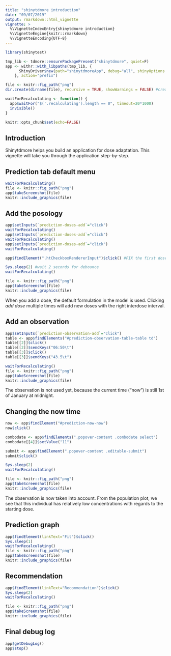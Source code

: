 ```yaml
---
title: "shinytdmore introduction"
date: "09/07/2019"
output: rmarkdown::html_vignette
vignette: >
  %\VignetteIndexEntry{shinytdmore introduction}
  %\VignetteEngine{knitr::rmarkdown}
  %\VignetteEncoding{UTF-8}
---
```

```r
library(shinytest)

tmp_lib <- tdmore::ensurePackagePresent("shinytdmore", quiet=F)
app <- withr::with_libpaths(tmp_lib, {
      ShinyDriver$new(path="shinytdmoreApp", debug="all", shinyOptions = list(test.mode=TRUE), loadTimeout=30*1000)
    }, action="prefix")

file <- knitr::fig_path("png")
dir.create(dirname(file), recursive = TRUE, showWarnings = FALSE) #create dir if not exists yet

waitForRecalculating <- function() {
  app$waitFor("$('.recalculating').length == 0", timeout=20*1000)
  invisible()
}

knitr::opts_chunk$set(echo=FALSE)
```

## Introduction
Shinytdmore helps you build an application for dose adaptation. This vignette will take you through the application step-by-step.

## Prediction tab default menu
```r
waitForRecalculating()
file <- knitr::fig_path("png")
app$takeScreenshot(file)
knitr::include_graphics(file)
```


## Add the posology
```r
app$setInputs(`prediction-doses-add`="click")
waitForRecalculating()
app$setInputs(`prediction-doses-add`="click")
waitForRecalculating()
app$setInputs(`prediction-doses-add`="click")
waitForRecalculating()

app$findElement(".htCheckboxRendererInput")$click() #FIX the first dose

Sys.sleep(2) #wait 2 seconds for debounce
waitForRecalculating()

file <- knitr::fig_path("png")
app$takeScreenshot(file)
knitr::include_graphics(file)
```
When you add a dose, the default formulation in the model is used. Clicking *add dose* multiple times will add new doses with the right interdose interval.

## Add an observation
```r
app$setInputs(`prediction-observation-add`="click")
table <- app$findElements("#prediction-observation-table-table td")
table[[2]]$click()
table[[2]]$sendKeys("06:50\t")
table[[3]]$click()
table[[3]]$sendKeys("43.5\t")

waitForRecalculating()
file <- knitr::fig_path("png")
app$takeScreenshot(file)
knitr::include_graphics(file)
```

The observation is not used yet, because the current time ("now") is still 1st of January at midnight.

## Changing the now time
```r
now <- app$findElement("#prediction-now-now")
now$click()

combodate <- app$findElements(".popover-content .combodate select")
combodate[[4]]$setValue("11")

submit <- app$findElement(".popover-content .editable-submit")
submit$click()

Sys.sleep(2)
waitForRecalculating()

file <- knitr::fig_path("png")
app$takeScreenshot(file)
knitr::include_graphics(file)
```

The observation is now taken into account. From the population plot, we see that this individual has relatively low concentrations with regards to the starting dose.

## Prediction graph
```r
app$findElement(linkText="Fit")$click()
Sys.sleep(1)
waitForRecalculating()
file <- knitr::fig_path("png")
app$takeScreenshot(file)
knitr::include_graphics(file)
```

## Recommendation
```r
app$findElement(linkText="Recommendation")$click()
Sys.sleep(2)
waitForRecalculating()

file <- knitr::fig_path("png")
app$takeScreenshot(file)
knitr::include_graphics(file)
```


## Final debug log
```r
app$getDebugLog()
app$stop()
```